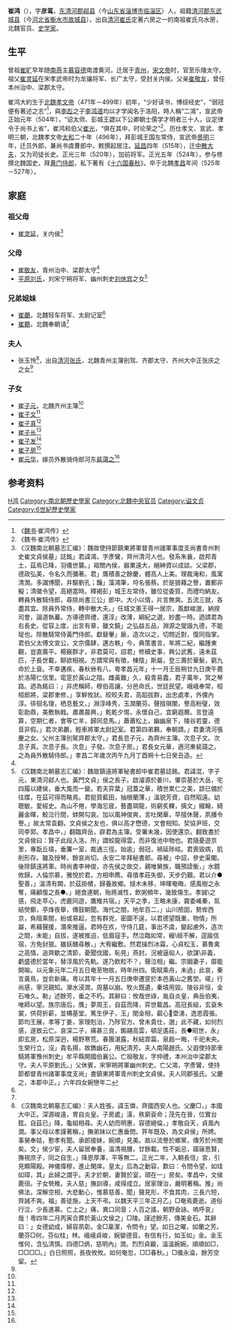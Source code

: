 '''崔鸿'''（{{bd|478年||525年||catIdx=Cui,崔}}），字'''彦鸾'''，[[东清河郡|东清河郡]][[鄃县|鄃县]]（今[[山东省|山东省]][[淄博市|淄博市]][[临淄区|临淄区]]）人，祖籍[[清河郡|清河郡]][[东武城县|东武城县]]（今[[河北省|河北省]][[衡水市|衡水市]][[故城县|故城县]]），出自[[清河崔氏|清河崔氏]]定著六房之一的南祖崔氏乌水房，北魏官员、[[史学家|史学家]]。

== 生平 ==
曾祖[[崔旷|崔旷]]早年随[[南燕_(国号)|南燕]]主[[慕容德|慕容德]]南渡黄河，迁居于[[青州|青州]]，[[宋文帝|宋文帝]]时，官至乐陵太守。祖父[[崔灵延|崔灵延]]在宋孝武帝时为龙骧将军、长广太守，受封关内侯。父亲[[崔敬友|崔敬友]]，曾任本州治中、梁郡太守。

崔鸿大約生于[[北魏孝文帝|北魏孝文帝]]（471年－499年）初年，“少好读书，博综经史”，“弱冠便有著述之志”<ref>《[[魏书|魏书]]·崔鸿传》</ref>，與[[李彪_(北朝)|李彪]]之子[[李鸿道|李鸿道]]均以才学闻名于洛阳，時人稱“二鴻”，宣武帝正始元年（504年），“诏太师、彭城王勰以下公卿朝士儒学才明者三十人，议定律令于尚书上省”，崔鸿和伯父[[崔光_(南北朝)|崔光]]，“俱在其中，时论荣之”<ref>《魏书·崔鸿传》</ref>。历仕孝文、宣武、孝明三朝，北魏孝文帝[[太和_(北魏)|太和]]二十年（496年），拜彭城王国左常侍，宣武帝[[景明|景明]]三年，迁员外郎，兼尚书虞曹郎中，敕撰起居注。[[延昌_(北魏)|延昌]]四年（515年），迁[[中散大夫|中散大夫]]，又为司徒长史。正光三年（520年），加前将军。正光五年（524年），参与修撰北魏国史，拜[[黄门侍郎|黄门侍郎]]，私下著有《[[十六国春秋|十六国春秋]]》。卒于北魏[[孝昌_(年号)|孝昌]]年间（525年－527年）。

==家庭==
===祖父母===
*[[崔灵延|崔灵延]]，关内侯<ref name=autogenerated1>《汉魏南北朝墓志汇编》：魏故使持節鎮東將軍督青州諸軍事度支尚書青州刺史崔文貞侯墓」誌銘」君諱鴻，字彥鸞，齊州清河人也。發系朱襄，啟邦青土，茲焉已降，羽儀世襲。」祖關內侯，器業遠大，縉紳資以成談。父梁郡，德政弘美，令名久而彌著。君」膺積善之餘慶，體高人上美。理裁淹和，風寓清潤。多識博聞，并驅劉孔；豔」藻鴻筆，埒名張蔡。於是狼藉之譽，置郵非擬；清徽令望，高絕當時。釋褐彭」城王左常侍，雖位從委質，而禮均納友。轉員外散騎侍郎，尋除尚書三公」郎中。大小以情，片言無爽。五流三就，各盡其宜。除員外常侍，轉中散大夫。」任城文憲王得一居宗，風猷峻邈，納揆司會，論道執蕃。方導德齊禮，還淳」改薄，綱紀之選，妙盡一時。迺請君為右長史。從容上度，出言有章，雖文饒」之弘益五品，淵源之燮諧九德，不能珿也。除散騎常侍黃門侍郎。獻替轝」扆，造次以之，切問近對，復同指掌。君伯父太傅文宣公，文宗儒肆，邁古軼」今，典策書言，年將二紀，繼踵東觀，豈直廣平。楊竅群才，非君莫可。詔君」修續史事，興公武舊，遠未茲匹，子長世載，聊欲相視。方謂常與有徵，棟陰」斯屬，登三壽於華髮，窮九命於上袞。不幸遘疾，春秋卌有八，粵孝昌元年」十一月壬辰朔廿九日庚午薨於洛陽仁信里。窀窆於黃山之陰。雌黃難」久，殺青易蠹，君子萬年，冥之琴路。迺為銘曰：」非虎稱師，穆伯高讓，分邑命氏，世廷民望。峨峨奉常，桓桓郎將，梁郡聿修，」享鮮攸狀。皎皎夫君，高蹈拔群，出忠處孝，外儻內淳。徘徊名理，栖息藝文，」淵淳峰秀，玉潤蘭芬。聲擅瑣闈，譽高粉璧，效彰助鼎，美敷執戟。肅肅晨興，」乾乾夕惕，永懷自己，宜窮遐曆。言登遠算，空期仁者，會等亡羊，歸同息馬。」蕭蕭松上，幽幽泉下，陵谷若靈，德音非假。」君次弟鷫，輕車將軍太尉記室。君第四弟鶤，奉朝請。」君妻清河張慶之女。父州主簿別駕齊郡太守。」君長息子元，為齊州主簿。次息子文。次息子真。次息子長。次息」子發。次息子房。」君長女元華，適河東裴藹之。之為員外散騎侍郎。」孝昌二年歲次丙午九月丁酉朔十七日癸丑造。</ref>

===父母===
*[[崔敬友|崔敬友]]，青州治中、梁郡太守<ref name=autogenerated1 />
*[[平原刘氏|平原刘氏]]，刘宋宁朔将军、幽州刺史[[刘休宾|刘休宾]]之女<ref>《汉魏南北朝墓志汇编》：魏故鎮遠將軍秘書郎中崔君墓誌銘。君諱混，字子元，東清河鄃人也。黃門文貞」侯之長子。啟濬源於姜川，肇崇基於大岳，宅四履以建侯，垂大風而一變。若夫弈葉」冠蓋之華，積世累仁之美，諒已備於往牒，在茲可得而略焉。君挺質藍田，抽根蘭薄，」溫貌芳資，自然昭遠。幼聰敏，愛經史。為山不倦，學海忘疲，藝盡琱龍，術窮炙輠，摛文」綴翰，綺麗金暉，鮫泣行間，蚌開勾哀。加以風神俊爽，言吐閑華，早擅休聲，夙播令譽。」故太常袁翻，文貞侯之友也，俱以高才懋德，文會相知。契協尹班，交同李郭。孝昌中，」翻臨齊岳，辟君為主簿。受署未幾，因使還京。翻致書於文貞侯曰：賢子此段入洛，所」謂蛟龍得雲，而非復池中物也。君隨憂遊京里，專翫丘墳，垂簾一室，裁通三徑。始逾」弱冠，禍延陟岵。君喪毀病，肌削形存。雖及授琴，餘哀尚切。永安二年拜秘書郎。尋被」中詔，參史渠閣。後除鎮遠將軍。時尚書李神俊，亦先侯之故交，親唯舅族，職預詮衡，」水鏡攸歸，人倫宗慕，雅悅於君，方相申廌。尋值孝莊失御，天步仍艱。君以介●聖善，」溫清有闕，於茲掛幘，歸養故鄉。燧木未移，坤暉奄晦，感風樹之永奪，痛顧復之長●。」絕食連朝，殆將滅性，飲粥頻年，幾致傷生。孝誠\之感，飛走苹心，虎鹿同遊，鷹雉共宿。」天平之季，王略未康，霧委崤秦，氛結熒鄭，亭烽夜舉，傳鼓朝聞。海代之間，地牟百二，」山川險固，勢侔西京，負阻乘間，紛或易起，忽有群兇，密圖不逞，以君德望既重，物情」所屬，希藉聲援，潛來推逼。君時在疚，守侍几筵，事出不虞，變起慮外，造次之間，未能」自拔，遂被推迫，低眉寇手。然泣臨如常，縗\絰不解，逕踰信宿，方免豺狼。雖妖醜尋散，」大宥繼敷。然君操烈冰霜，心貞松玉，慕魯禽之高情，追齊歇之清節，憂聞伐國，恥見」燕封。況被逼匈人，欲謀\非義，虧盛德於當年，替淳風於先軌。遂乃飲粒不？，聲泣相」繼。宗姻妻子，靡能開喻。以元象元年二月五日奄至物故，時年卅四。衛賦乘舟，未過」此哀，秦言黃鳥，豈俞新痛。粵以其年十一月五日庚申遷窆於本邑黃山之舊塋。嗟」行尚感，寧況親知。灤水浸潤，周墓以崩。牧火既遺，秦墳用毀。陵谷非恒，金石唯久。勒」述餘芳，垂之不朽。其辭曰：攸哉世祿，胤自炎皇，典岳伯夷，唯師以望。族宗唐后，膺」夢周王，自茲而降，弈世載昌。高冠長組，玄袞朱裳，供荷折薪，並構基堂。篤生伊子，玉」閏金相，叡心垔湧，逸思霞張。節均王展，孝等丁姜，家理剋治，乃陟官方。曾未貴仕，邈」此不藏，如何烈感，遂致云亡。哀深二子，痛甚三良，鎩翮高雲，頓足遙莊。長●昭世，永」即玄房，松原深迥，楊野寒荒。春團湛露，秋結霏霜，泉扃一晦，千祀未央。生榮行立，沒」貴名揚，故鐫幽石，用紀清芳。夫人南陽趙氏。父遐使持節車騎將軍豫州刺史」牟平縣開國伯襄公。亡祖敬友，字仲禮，本州治中梁郡太守。夫人平原劉氏。」父休賓，宋寧朔將軍幽州刺史。亡父鴻，字彥鸞，使持節都督青州諸軍事度支尚」書鎮東將軍青州刺史文貞侯。夫人同郡張氏。父慶之，本郡中正。」六年四女婉戀年二</ref>

===兄弟姐妹===
*[[崔鷫|崔鷫]]，北魏轻车将军、太尉记室<ref name=autogenerated1 />
*[[崔鶤|崔鶤]]，北魏奉朝请<ref name=autogenerated1 />

===夫人===
*张玉怜<ref>《汉魏南北朝墓志汇编》：夫人姓張，諱玉憐，齊國西安人也。父慶□，」本國大中正。深源峻遠，冑自炎皇。子房處」漢，秩窮袞命；茂先在晉，位實台鉉。自茲已」降，龜組相尋。夫人幼而明惠，容德絕倫，」孝敬自天，貞風內潤。事父母以孝謹著稱，」撫弟妹以仁惠垂問。笄年既及，為文貞侯」所娉。事舅奉姑，懃孝有聞。承郎接妹，婉順」見美。故以流譽於鄉黨，傳芳於州閭矣。文」侯少宦，夫人留居奉養，溫清視膳，廿餘載。性不姤忌，寤寐思賢，撫視庶子，同之自生，」降恩厚澤，平等無二。正光二年，入朝長信」宮，引見顯陽殿。神儀偉穆，進止閑庠。皇太」后為之動容，歎曰：令問令望，如珪如璋，其」此婦之謂乎。夫才於朝，妻賢於室，頊在一」房矣。孝昌中，文侯薨徂。子女煢稚。夫人慈」撫訓導，咸得成立。居家理治，嚴明著稱。推」尚佛法，深解空相，大悲動心，惟慕慈善，聞」聲見形，不食其肉，三長六短，齊誡不爽。福」善徒施，上天不弔。以魏天平三年正月乙」□奄焉薨逝。道俗行泣，少長進慕。亡上之」痛，異口同音；人百之謠，朝野僉詠。嗚呼哀」哉！粵四年二月丙寅合葬於黃山文侯之」□陵。謹述餘芳，傳美金石。其辭曰：」女德幼成，婦容夙彰。金□稟潔，令問令」望。如日之曜，如蘭之芳。蘭芬□何，芬似桂」林。峨峨貞峻，婉孌德音。有信有行，如玉如」金。金玉惟何，含弘清慎。四德□炳，慈明內」潤。烈烈貞覶，溫溫婉婉。順順如□，□□□□。」白日照照，長夜攸攸。如何奄忽，□□春秋。」□儀永淪，餘芳空留。</ref>，出自[[清河张氏|清河张氏]]，北魏青州主簿别驾、齐郡太守、齐州大中正张庆之之女<ref name=autogenerated1 />

===子女===
*[[崔子元|崔子元]]，北魏齐州主簿<ref name=autogenerated1 />
*[[崔子文|崔子文]]<ref name=autogenerated1 />
*[[崔子真|崔子真]]<ref name=autogenerated1 />
*[[崔子长|崔子长]]<ref name=autogenerated1 />
*[[崔子发|崔子发]]<ref name=autogenerated1 />
*[[崔子房|崔子房]]<ref name=autogenerated1 />
*[[崔元华|崔元华]]，嫁员外散骑侍郎河东[[裴蔼之|裴蔼之]]<ref name=autogenerated1 />

==参考资料==
{{reflist}}

{{DEFAULTSORT:C}}
[[Category:清河崔氏|H鸿]]
[[Category:南北朝歷史學家|Category:南北朝歷史學家]]
[[Category:北魏中央官员|Category:北魏中央官员]]
[[Category:谥文贞|Category:谥文贞]]
[[Category:6世紀歷史學家|Category:6世紀歷史學家]]